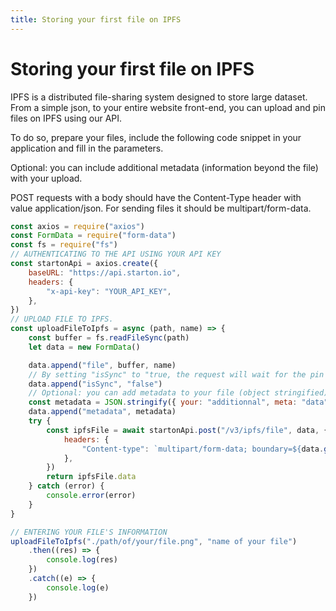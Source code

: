 ```yaml
---
title: Storing your first file on IPFS
---
```



# Storing your first file on IPFS

IPFS is a distributed file-sharing system designed to store large dataset.
From a simple json, to your entire website front-end, you can upload and pin files on IPFS using our API.

To do so, prepare your files, include the following code snippet in your application and fill in the parameters.

Optional: you can include additional metadata (information beyond the file) with your upload.

POST requests with a body should have the Content-Type header with value application/json.
For sending files it should be multipart/form-data.

<Tabs>
<TabItem value="code" label="From Code">

```jsx showLineNumbers
const axios = require("axios")
const FormData = require("form-data")
const fs = require("fs")
// AUTHENTICATING TO THE API USING YOUR API KEY
const startonApi = axios.create({
	baseURL: "https://api.starton.io",
	headers: {
		"x-api-key": "YOUR_API_KEY",
	},
})
// UPLOAD FILE TO IPFS.
const uploadFileToIpfs = async (path, name) => {
	const buffer = fs.readFileSync(path)
	let data = new FormData()

	data.append("file", buffer, name)
	// By setting "isSync" to "true, the request will wait for the pin before completing"
	data.append("isSync", "false")
	// Optional: you can add metadata to your file (object stringified)
	const metadata = JSON.stringify({ your: "additionnal", meta: "data" })
	data.append("metadata", metadata)
	try {
		const ipfsFile = await startonApi.post("/v3/ipfs/file", data, {
			headers: {
				"Content-type": `multipart/form-data; boundary=${data.getBoundary()}`,
			},
		})
		return ipfsFile.data
	} catch (error) {
		console.error(error)
	}
}

// ENTERING YOUR FILE'S INFORMATION
uploadFileToIpfs("./path/of/your/file.png", "name of your file")
	.then((res) => {
		console.log(res)
	})
	.catch((e) => {
		console.log(e)
	})
```

</TabItem>
</Tabs>
